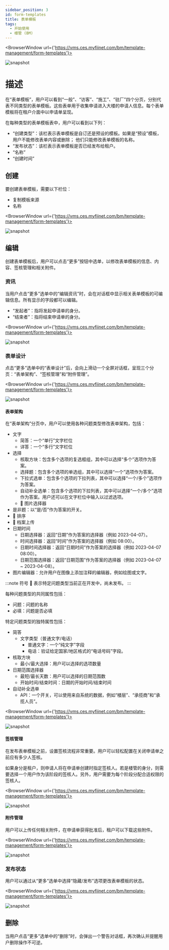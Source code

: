 ---
sidebar_position: 3
id: form-templates
title: 表单模板
tags:
  - 开始使用
  - 楼管 (BM)
---


<BrowserWindow url={'https://vms.ces.myfiinet.com/bm/template-management/form-templates'}>

![snapshot](/assets/bm/bm-form-template-zh-hant.png)

</BrowserWindow>

# 描述

在“表单模板”，用户可以看到“一般”、“访客”、“施工”、“驻厂”四个分页，分别代表不同类型的表单模板。这些表单用于收集申请进入大楼的申请人信息。每个表单模板将在租户介面中以申请单呈现。

在每种类型的表单模板表中，用户可以看到以下列：

- “创建类型”：该栏表示表单模板是自订还是预设的模板。如果是“预设”模板，用户不能修改表单内容或删除； 他们只能修改表单模板的名称。
- “发布状态”：该栏表示表单模板是否已经发布给租户。
- “名称”
- “创建时间”

## 创建

要创建表单模板，需要以下栏位：

- 复制模板来源
- 名称

<BrowserWindow url={'https://vms.ces.myfiinet.com/bm/template-management/form-templates'}>

![snapshot](/assets/bm/bm-create-form-template-zh-hant.png)

</BrowserWindow>

## 编辑

创建表单模板后，用户可以点击“更多”按钮中选单，以修改表单模板的信息、内容、签核管理和相关附件。

### 资讯

当用户点击“更多”选单中的“编辑资讯”时，会在对话框中显示相关表单模板的可编辑信息。所有显示的字段都可以编辑。

- “发起者”：指将发起申请单的身分。
- “结束者”：指将结束申请单的身分。

<BrowserWindow url={'https://vms.ces.myfiinet.com/bm/template-management/form-templates'}>

![snapshot](/assets/bm/bm-edit-form-template-zh-hant.png)

</BrowserWindow>

### 表单设计

点击“更多”选单中的“表单设计”后，会向上滑动一个全屏对话框，呈现三个分页：“表单架构”、“签核管理”和“附件管理”。

<BrowserWindow url={'https://vms.ces.myfiinet.com/bm/template-management/form-templates'}>

![snapshot](/assets/bm/bm-form-template-menu-form-designer-zh-hant.png)

</BrowserWindow>

#### 表单架构

<Tabs>
  <TabItem value="questionType" label="问题类型" default>
  在“表单架构”分页中，用户可以使用各种问题类型修改表单架构，包括：

- 文字
  - 简答：一个“单行”文字栏位
  - 详答：一个“多行”文字栏位
- 选择
  - 核取方块：包含多个选项的复选框组，其中可以选择“多个”选项作为答案。
  - 选择题：包含多个选项的单选组，其中可以选择“一个”选项作为答案。
  - 下拉式选单：包含多个选项的下拉列表，其中可以选择“一个/多个”选项作为答案。
  - 自动补全选单：包含多个选项的下拉列表，其中可以选择“一个/多个”选项作为答案。用户还可以在文字栏位中输入以过滤选项。
  - 🚧 图片选择器
- 是非题：以“是/否”作为答案的开关。
- 🚧 排序
- 🚧 档案上传
- 日期时间
  - 日期选择器：返回“日期”作为答案的选择器（例如 2023-04-07）。
  - 时间选择器：返回“时间”作为答案的选择器（例如 08:00）。
  - 日期时间选择器：返回“日期时间”作为答案的选择器（例如 2023-04-07 08:00）。
  - 日期范围选择器：返回“日期范围”作为答案的选择器（例如 2023-04-07 ~ 2023-04-08）。
- 图片编辑器：允许用户在图像上添加注释的编辑器，例如绘图或文字。

:::note
符号 🚧 表示特定问题类型当前正在开发中，尚未发布。
:::

  </TabItem>

<TabItem value="attribute" label="属性">

每种问题类型的共同属性包括：

- 问题：问题的名称
- 必填：问题是否必填

特定问题类型的独特属性包括：

- 简答
  - 文字类型（普通文字/电话）
    - 普通文字：一个“纯文字”字段
    - 电话：验证给定国家/地区格式的“电话号码”字段。
- 核取方块
  - 最小/最大选择：用户可以选择的选项数量
- 日期范围选择器
  - 最短/最长天数：用户可以选择的日期范围数
  - 开始时间/结束时间：日期的开始时间/结束时间
- 自动补全选单
  - API：一个开关，可以使用来自系统的数据，例如“楼层”、“承揽商”和“承揽人员”。

</TabItem>

</Tabs>

<BrowserWindow url={'https://vms.ces.myfiinet.com/bm/template-management/form-templates'}>

![snapshot](/assets/bm/bm-form-template-form-designer-form-zh-hant.png)

</BrowserWindow>

#### 签核管理

在发布表单模板之前，设置签核流程非常重要。用户可以轻松配置在关闭申请单之前应有多少人签核。

如果身分是租户，则申请人将在申请单创建时指定签核人。若是楼管的身分，则需要选择一个用户作为该阶段的签核人。另外，用户需要为每个阶段分配合适权限的签核人。

<BrowserWindow url={'https://vms.ces.myfiinet.com/bm/template-management/form-templates'}>

![snapshot](/assets/bm/bm-form-template-form-designer-approval-zh-hant.png)

</BrowserWindow>

#### 附件管理

用户可以上传任何相关附件，在申请单获得批准后，租户可以下载这些附件。

<BrowserWindow url={'https://vms.ces.myfiinet.com/bm/template-management/form-templates'}>

![snapshot](/assets/bm/bm-form-template-form-designer-attachement-zh-hant.png)

</BrowserWindow>

### 发布状态

用户可以通过从“更多”选单中选择“隐藏/发布”选项更改表单模板的状态。

<BrowserWindow url={'https://vms.ces.myfiinet.com/bm/template-management/form-templates'}>

![snapshot](/assets/bm/bm-form-template-menu-status-zh-hant.png)

</BrowserWindow>

## 删除

当用户点击“更多”选单中的“删除”时，会弹出一个警告对话框，再次确认并提醒用户删除操作不可逆。
